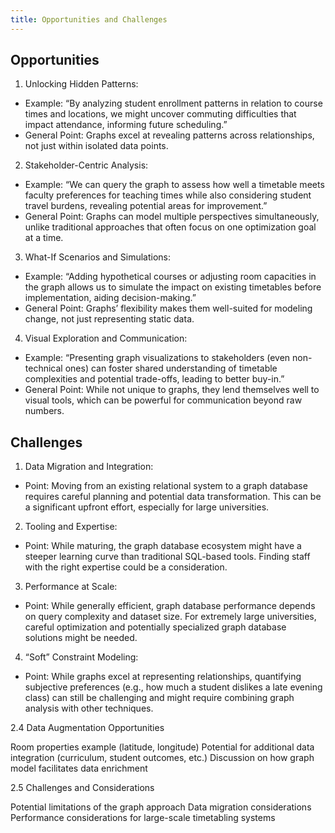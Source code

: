 ```yaml
---
title: Opportunities and Challenges
---
```


## Opportunities

1. Unlocking Hidden Patterns:
* Example: "By analyzing student enrollment patterns in relation to course times and locations, we might uncover commuting difficulties that impact attendance, informing future scheduling."
* General Point: Graphs excel at revealing patterns across relationships, not just within isolated data points.
2. Stakeholder-Centric Analysis:
* Example: "We can query the graph to assess how well a timetable meets faculty preferences for teaching times while also considering student travel burdens, revealing potential areas for improvement."
* General Point: Graphs can model multiple perspectives simultaneously, unlike traditional approaches that often focus on one optimization goal at a time.
3. What-If Scenarios and Simulations:
* Example: "Adding hypothetical courses or adjusting room capacities in the graph allows us to simulate the impact on existing timetables before implementation, aiding decision-making."
* General Point: Graphs' flexibility makes them well-suited for modeling change, not just representing static data.
4. Visual Exploration and Communication:
* Example: "Presenting graph visualizations to stakeholders (even non-technical ones) can foster shared understanding of timetable complexities and potential trade-offs, leading to better buy-in."
* General Point: While not unique to graphs, they lend themselves well to visual tools, which can be powerful for communication beyond raw numbers.

## Challenges
1. Data Migration and Integration:
* Point: Moving from an existing relational system to a graph database requires careful planning and potential data transformation. This can be a significant upfront effort, especially for large universities.
2. Tooling and Expertise:
* Point: While maturing, the graph database ecosystem might have a steeper learning curve than traditional SQL-based tools. Finding staff with the right expertise could be a consideration.
3. Performance at Scale:
* Point: While generally efficient, graph database performance depends on query complexity and dataset size. For extremely large universities, careful optimization and potentially specialized graph database solutions might be needed.
4. "Soft" Constraint Modeling:
* Point: While graphs excel at representing relationships, quantifying subjective preferences (e.g., how much a student dislikes a late evening class) can still be challenging and might require combining graph analysis with other techniques.

2.4 Data Augmentation Opportunities

Room properties example (latitude, longitude)
Potential for additional data integration (curriculum, student outcomes, etc.)
Discussion on how graph model facilitates data enrichment

2.5 Challenges and Considerations

Potential limitations of the graph approach
Data migration considerations
Performance considerations for large-scale timetabling systems

